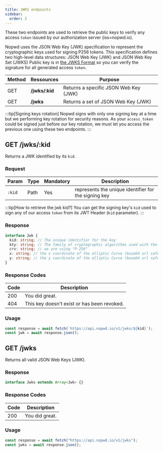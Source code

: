 ```yaml
---
title: JWKS endpoints
sidebar:
  order: 2
---
```


These two endpoints are used to retrieve the public keys to verify any access `token` issued by our authorization server (iss=nopwd.io).

Nopwd uses the JSON Web Key (JWK) specification to represent the cryptographic keys used for signing P256 tokens. This specification defines two high-level data structures: JSON Web Key (JWK) and JSON Web Key Set (JWKS)
Public key is in [the JWKS Format](https://tools.ietf.org/html/rfc7517) so you can verify the signature for all generated access `token`.

| Method | Ressources      | Purpose                               |
| ------ | --------------- | ------------------------------------- |
| GET    | **/jwks/\:kid** | Returns a specific JSON Web Key (JWK) |
| GET    | **/jwks**       | Returns a set of JSON Web Key (JWK)   |

:::tip[Signing keys rotation]
Nopwd signs with only one signing key at a time but we performing key rotation for security reasons. As your `access_token` could be signed just before our key rotation, we must let you access the previous one using these two endpoints.
:::

## GET /jwks/\:kid

Returns a JWK identified by its `kid`.

### Request

| Param  | Type | Mandatory | Description                                          |
| ------ | ---- | --------- | ---------------------------------------------------- |
| `:kid` | Path | Yes       | represents the unique identifier for the signing key |

:::tip[How to retrieve the jwk kid?]
You can get the signing key's `kid` used to sign any of our access `token` from its JWT Header (`kid` parameter).
:::

### Response

```ts
interface Jwk {
  kid: string; // The unique identifier for the key
  kty: string; // The family of cryptographic algorithms used with the key (we are using EC)
  crv: string; // we are using "P-256"
  x: string; // the x coordinate of the elliptic Curve (base64 url safe)
  y: string; // the y coordinate of the elliptic Curve (base64 url safe)
}
```

### Response Codes

| Code | Description                                 |
| ---- | ------------------------------------------- |
| 200  | You did great.                              |
| 404  | This key doesn't exist or has been revoked. |

### Usage

```ts
const response = await fetch(`https://api.nopwd.io/v1/jwks/${kid}`);
const jwk = await response.json();
```

## GET /jwks

Returns all valid JSON Web Keys (JWK).

### Response

```ts
interface Jwks extends Array<Jwk> {}
```

### Response Codes

| Code | Description    |
| ---- | -------------- |
| 200  | You did great. |

### Usage

```ts
const response = await fetch("https://api.nopwd.io/v1/jwks");
const jwks = await response.json();
```

